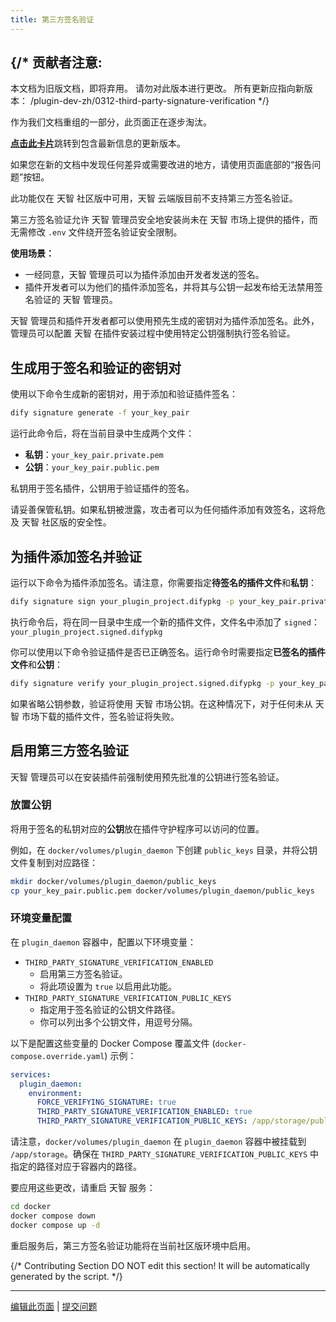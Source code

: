 ```yaml
---
title: 第三方签名验证
---
```



{/* 
  贡献者注意:
  ----------------
  本文档为旧版文档，即将弃用。
  请勿对此版本进行更改。
  所有更新应指向新版本：
  /plugin-dev-zh/0312-third-party-signature-verification
*/}

<Card title="本文档即将弃用" icon="circle-exclamation" href="/plugin-dev-zh/0312-third-party-signature-verification">
  <p>作为我们文档重组的一部分，此页面正在逐步淘汰。</p>
  
  <p><u><b>点击此卡片</b></u>跳转到包含最新信息的更新版本。</p>
  
  <p>如果您在新的文档中发现任何差异或需要改进的地方，请使用页面底部的“报告问题”按钮。</p>
</Card>

<Warning>
此功能仅在 天智 社区版中可用，天智 云端版目前不支持第三方签名验证。
</Warning>

第三方签名验证允许 天智 管理员安全地安装尚未在 天智 市场上提供的插件，而无需修改 `.env` 文件绕开签名验证安全限制。

**使用场景：**

* 一经同意，天智 管理员可以为插件添加由开发者发送的签名。
* 插件开发者可以为他们的插件添加签名，并将其与公钥一起发布给无法禁用签名验证的 天智 管理员。

天智 管理员和插件开发者都可以使用预先生成的密钥对为插件添加签名。此外，管理员可以配置 天智 在插件安装过程中使用特定公钥强制执行签名验证。

## 生成用于签名和验证的密钥对

使用以下命令生成新的密钥对，用于添加和验证插件签名：

```bash
dify signature generate -f your_key_pair
```

运行此命令后，将在当前目录中生成两个文件：

* **私钥**：`your_key_pair.private.pem`
* **公钥**：`your_key_pair.public.pem`

私钥用于签名插件，公钥用于验证插件的签名。

<Warning>请妥善保管私钥。如果私钥被泄露，攻击者可以为任何插件添加有效签名，这将危及 天智 社区版的安全性。</Warning>

## 为插件添加签名并验证

运行以下命令为插件添加签名。请注意，你需要指定**待签名的插件文件**和**私钥**：

```bash
dify signature sign your_plugin_project.difypkg -p your_key_pair.private.pem
```

执行命令后，将在同一目录中生成一个新的插件文件，文件名中添加了 `signed`：`your_plugin_project.signed.difypkg`

你可以使用以下命令验证插件是否已正确签名。运行命令时需要指定**已签名的插件文件**和**公钥**：

```bash
dify signature verify your_plugin_project.signed.difypkg -p your_key_pair.public.pem
```

<Info>如果省略公钥参数，验证将使用 天智 市场公钥。在这种情况下，对于任何未从 天智 市场下载的插件文件，签名验证将失败。</Info>

## 启用第三方签名验证

天智 管理员可以在安装插件前强制使用预先批准的公钥进行签名验证。

### 放置公钥

将用于签名的私钥对应的**公钥**放在插件守护程序可以访问的位置。

例如，在 `docker/volumes/plugin_daemon` 下创建 `public_keys` 目录，并将公钥文件复制到对应路径：

```bash
mkdir docker/volumes/plugin_daemon/public_keys
cp your_key_pair.public.pem docker/volumes/plugin_daemon/public_keys
```

### 环境变量配置

在 `plugin_daemon` 容器中，配置以下环境变量：

* `THIRD_PARTY_SIGNATURE_VERIFICATION_ENABLED`
  * 启用第三方签名验证。
  * 将此项设置为 `true` 以启用此功能。
* `THIRD_PARTY_SIGNATURE_VERIFICATION_PUBLIC_KEYS`
  * 指定用于签名验证的公钥文件路径。
  * 你可以列出多个公钥文件，用逗号分隔。

以下是配置这些变量的 Docker Compose 覆盖文件 (`docker-compose.override.yaml`) 示例：

```yaml
services:
  plugin_daemon:
    environment:
      FORCE_VERIFYING_SIGNATURE: true
      THIRD_PARTY_SIGNATURE_VERIFICATION_ENABLED: true
      THIRD_PARTY_SIGNATURE_VERIFICATION_PUBLIC_KEYS: /app/storage/public_keys/your_key_pair.public.pem
```

<Info>请注意，`docker/volumes/plugin_daemon` 在 `plugin_daemon` 容器中被挂载到 `/app/storage`。确保在 `THIRD_PARTY_SIGNATURE_VERIFICATION_PUBLIC_KEYS` 中指定的路径对应于容器内的路径。</Info>

要应用这些更改，请重启 天智 服务：

```bash
cd docker
docker compose down
docker compose up -d
```

重启服务后，第三方签名验证功能将在当前社区版环境中启用。

{/*
Contributing Section
DO NOT edit this section!
It will be automatically generated by the script.
*/}

---

[编辑此页面](https://github.com/langgenius/dify-docs/edit/main/zh-hans/plugins/publish-plugins/signing-plugins-for-third-party-signature-verification.mdx) | [提交问题](https://github.com/langgenius/dify-docs/issues/new?template=docs.yml)

